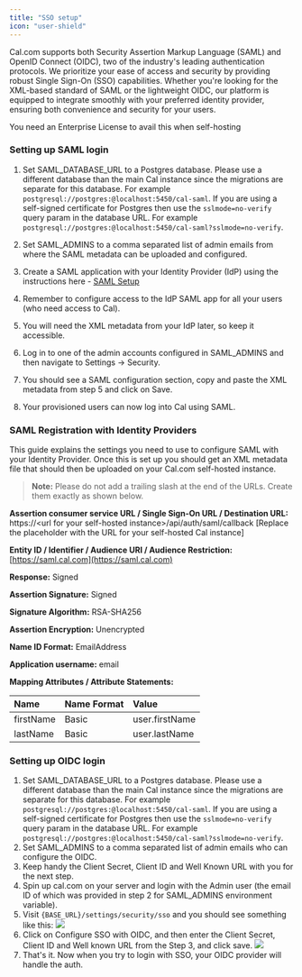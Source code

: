 ```yaml
---
title: "SSO setup"
icon: "user-shield"
---
```


Cal.com supports both Security Assertion Markup Language (SAML) and OpenID Connect (OIDC), two of the industry's leading authentication protocols. We prioritize your ease of access and security by providing robust Single Sign-On (SSO) capabilities. Whether you're looking for the XML-based standard of SAML or the lightweight OIDC, our platform is equipped to integrate smoothly with your preferred identity provider, ensuring both convenience and security for your users.

<Warning>You need an Enterprise License to avail this when self-hosting</Warning>

### Setting up SAML login

1. Set SAML_DATABASE_URL to a Postgres database. Please use a different database than the main Cal instance since the migrations are separate for this database. For example `postgresql://postgres:@localhost:5450/cal-saml`. If you are using a self-signed certificate for Postgres then use the `sslmode=no-verify` query param in the database URL. For example `postgresql://postgres:@localhost:5450/cal-saml?sslmode=no-verify`.

2. Set SAML_ADMINS to a comma separated list of admin emails from where the SAML metadata can be uploaded and configured.

3. Create a SAML application with your Identity Provider (IdP) using the instructions here - [SAML Setup](/self-hosting/sso-setup#saml-registration-with-identity-providers)

4. Remember to configure access to the IdP SAML app for all your users (who need access to Cal).

5. You will need the XML metadata from your IdP later, so keep it accessible.

6. Log in to one of the admin accounts configured in SAML_ADMINS and then navigate to Settings -> Security.

7. You should see a SAML configuration section, copy and paste the XML metadata from step 5 and click on Save.

8. Your provisioned users can now log into Cal using SAML.

### SAML Registration with Identity Providers

This guide explains the settings you need to use to configure SAML with your Identity Provider. Once this is set up you should get an XML metadata file that should then be uploaded on your Cal.com self-hosted instance.

> **Note:** Please do not add a trailing slash at the end of the URLs. Create them exactly as shown below.

**Assertion consumer service URL / Single Sign-On URL / Destination URL:** https://\<url for your self-hosted instance\>/api/auth/saml/callback [Replace the placeholder with the URL for your self-hosted Cal instance]

**Entity ID / Identifier / Audience URI / Audience Restriction:** [https://saml.cal.com](https://saml.cal.com)

**Response:** Signed

**Assertion Signature:** Signed

**Signature Algorithm:** RSA-SHA256

**Assertion Encryption:** Unencrypted

**Name ID Format:** EmailAddress

**Application username:** email

**Mapping Attributes / Attribute Statements:**

| Name      | Name Format | Value          |
| :-------- | :---------- | :------------- |
| firstName | Basic       | user.firstName |
| lastName  | Basic       | user.lastName  |

### Setting up OIDC login

1. Set SAML_DATABASE_URL to a Postgres database. Please use a different database than the main Cal instance since the migrations are separate for this database. For example `postgresql://postgres:@localhost:5450/cal-saml`. If you are using a self-signed certificate for Postgres then use the `sslmode=no-verify` query param in the database URL. For example `postgresql://postgres:@localhost:5450/cal-saml?sslmode=no-verify`.
2. Set SAML_ADMINS to a comma separated list of admin emails who can configure the OIDC.
3. Keep handy the Client Secret, Client ID and Well Known URL with you for the next step.
4. Spin up cal.com on your server and login with the Admin user (the email ID of which was provided in step 2 for SAML_ADMINS environment variable).
5. Visit `{BASE_URL}/settings/security/sso` and you should see something like this:
   <img src="/images/i1600x900-8ufcUyCOVwV6_hdudno.png" />
6. Click on Configure SSO with OIDC, and then enter the Client Secret, Client ID and Well known URL from the Step 3, and click save.
   <img src="/images/i1600x900-GN1NLgrcf5r4_tmhni3.png" />
7. That's it. Now when you try to login with SSO, your OIDC provider will handle the auth.
